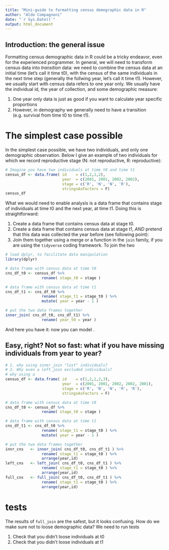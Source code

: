 ```yaml
---
title: "Mini-guide to formatting census demographic data in R"
author: "Aldo Compagnoni"
date: "`r Sys.Date()`"
output: html_document
---
```


## Introduction: the general issue

Formatting census demographic data in R could be a tricky endeavor, even for the experienced programmer. In general, we will need to transform census data into _transition_ data: we need to combine the census data at an initial time (let's call it time t0), with the census of the same individuals in the next time step (generally the follwing year, let's call it time t1). However, we usually start with census data refers to one year only. We usually have the individual id, the year of collection, and some demographic measure:

1. One year only data is just as good if you want to calculate year specific proportions
2. However, in demography we generally need to have a transition (e.g. survival from time t0 to time t1).

# The simplest case possible

In the simplest case possible, we have two individuals, and only one demographic observation. Below I give an example of two individuals for which we record reproductive stage (N: not reproductive, R: reproductive):

```r
# Imagine you have two individuals at time t0 and time t1
census_df <- data.frame( id    = c(1,2,1,2),
                         year  = c(2001, 2001, 2002, 2002),
                         stage = c('R', 'N', 'N', 'R'),
                         stringsAsFactors = F)
census_df
```

What we would need to enable analysis is a data frame that contains stage of individuals at time t0 and the next year, at time t1. Doing this is straightforward:

1. Create a data frame that contains census data at stage t0.
2. Create a data frame that contains census data at stage t1, _AND_ pretend that this data was collected the year before (see following point):
3. Join them together using a merge or a function in the `join` family, if you are using the `tidyverse` coding framework. To join the two 


```r
# load dplyr, to facilitate data manipulation
library(dplyr)

# data frame with census data at time t0 
cns_df_t0 <- census_df %>% 
                rename( stage_t0 = stage )

# data frame with census data at time t1
cns_df_t1 <- cns_df_t0 %>% 
                rename( stage_t1 = stage_t0 ) %>% 
                mutate( year = year - 1 )

# put the two data frames together
inner_join( cns_df_t0, cns_df_t1) %>% 
                rename( year_t0 = year )
```

And here you have it: now you can model . 

## Easy, right? Not so fast: what if you have missing individuals from year to year?

```r
# 1. why using inner_join "lost" individuals?
# 2. Why even a left_join excluded individuals?
# why using a 
census_df <- data.frame( id    = c(1,2,1,2,3),
                         year  = c(2001, 2001, 2002, 2002, 2001),
                         stage = c('R', 'N', 'N', 'R', 'R'),
                         stringsAsFactors = F)

# data frame with census data at time t0 
cns_df_t0 <- census_df %>% 
                rename( stage_t0 = stage )

# data frame with census data at time t1
cns_df_t1 <- cns_df_t0 %>% 
                rename( stage_t1 = stage_t0 ) %>% 
                mutate( year = year - 1 )

# put the two data frames together
innr_cns   <- inner_join( cns_df_t0, cns_df_t1 ) %>% 
                rename( stage_t1 = stage_t0 ) %>% 
                arrange(year,id)
left_cns   <- left_join( cns_df_t0, cns_df_t1 ) %>%
                rename( stage_t1 = stage_t0 ) %>% 
                arrange(year,id)
full_cns   <- full_join( cns_df_t0, cns_df_t1 ) %>% 
                rename( stage_t1 = stage_t0 ) %>% 
                arrange(year,id)
```

# tests

The results of `full_join` are the safest, but it looks confusing. How do we make sure not to loose demographic data? We need to run tests

1. Check that you didn't loose individuals at t0
2. Check that you didn't loose individuals at t1

